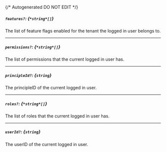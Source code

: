 {/* Autogenerated DO NOT EDIT  */}
##### `features?`: *{`*string*[]`}*
The list of feature flags enabled for the tenant the logged in user belongs to.

---
##### `permissions?`: *{`*string*[]`}*
The list of permissions that the current logged in user has.

---
##### `principleId?`: *{`string`}*
The principleID of the current logged in user.

---
##### `roles?`: *{`*string*[]`}*
The list of roles that the current logged in user has.

---
##### `userId?`: *{`string`}*
The userID of the current logged in user.


